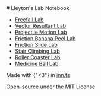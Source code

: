 
<Layout>
# Lleyton's Lab Notebook

- [Freefall Lab](/labs/freefall)
- [Vector Resultant Lab](/labs/vector-resultant)
- [Projectile Motion Lab](/labs/projectile-motion)
- [Friction Banana Peel Lab](/labs/friction-banana-peel)
- [Friction Slide Lab](/labs/friction-slide)
- [Stair Climbing Lab](/labs/stair-climbing)
- [Roller Coaster Lab](/labs/roller-coaster)
- [Medicine Ball Lab](/labs/medicine-ball)

Made with {"<3"} in [inn.ts](https://innts.innatical.com)

[Open-source](https://github.com/lleyton/lab-notebook) under the MIT License

</Layout>

